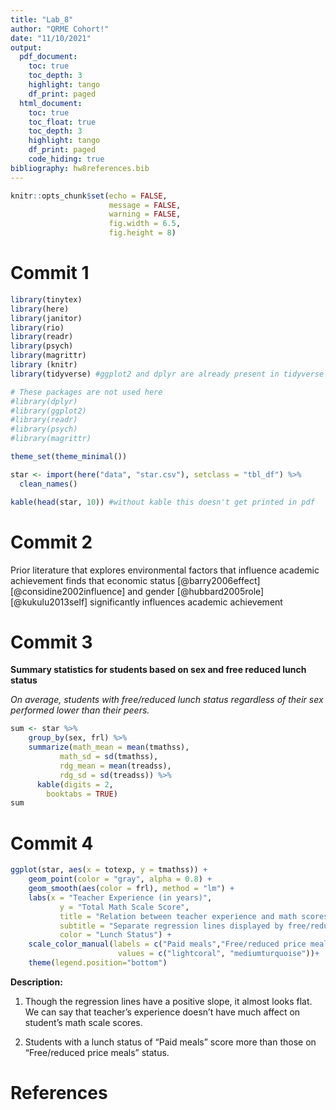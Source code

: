 ```yaml
---
title: "Lab_8"
author: "QRME Cohort!"
date: "11/10/2021"
output:
  pdf_document: 
    toc: true
    toc_depth: 3
    highlight: tango
    df_print: paged
  html_document:
    toc: true
    toc_float: true
    toc_depth: 3
    highlight: tango
    df_print: paged
    code_hiding: true
bibliography: hw8references.bib    
---
```


```r
knitr::opts_chunk$set(echo = FALSE,
                      message = FALSE,
                      warning = FALSE,
                      fig.width = 6.5, 
                      fig.height = 8)
```

# Commit 1

```r
library(tinytex)
library(here)
library(janitor)
library(rio)
library(readr)
library(psych)
library(magrittr)
library (knitr)
library(tidyverse) #ggplot2 and dplyr are already present in tidyverse

# These packages are not used here
#library(dplyr)
#library(ggplot2)
#library(readr) 
#library(psych)
#library(magrittr)

theme_set(theme_minimal())
```

```r
star <- import(here("data", "star.csv"), setclass = "tbl_df") %>%
  clean_names()

kable(head(star, 10)) #without kable this doesn't get printed in pdf
```

# Commit 2

Prior literature that explores environmental factors that influence academic achievement
finds that economic status [@barry2006effect] [@considine2002influence] and gender [@hubbard2005role] [@kukulu2013self] 
significantly influences academic achievement

# Commit 3

**Summary statistics for students based on sex and free reduced lunch status**

*On average, students with free/reduced lunch status regardless of their sex performed lower than their peers.*

```r
sum <- star %>% 
    group_by(sex, frl) %>% 
    summarize(math_mean = mean(tmathss),
           math_sd = sd(tmathss),
           rdg_mean = mean(treadss),
           rdg_sd = sd(treadss)) %>%
      kable(digits = 2,
        booktabs = TRUE)
sum
```
# Commit 4

```r
ggplot(star, aes(x = totexp, y = tmathss)) +
    geom_point(color = "gray", alpha = 0.8) +
    geom_smooth(aes(color = frl), method = "lm") +
    labs(x = "Teacher Experience (in years)",
           y = "Total Math Scale Score",
           title = "Relation between teacher experience and math scores",
           subtitle = "Separate regression lines displayed by free/reduced price lunch status",
           color = "Lunch Status") +
    scale_color_manual(labels = c("Paid meals","Free/reduced price meals"),
                        values = c("lightcoral", "mediumturquoise"))+
    theme(legend.position="bottom") 
```
**Description:**

1. Though the regression lines have a positive slope, it almost looks flat. We can say that teacher's experience doesn't have much affect on student's math scale scores.    

2. Students with a lunch status of "Paid meals" score more than those on "Free/reduced price meals" status.

# References


